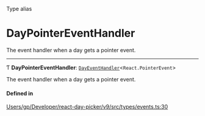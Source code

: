 <SectionTitle>Type alias</SectionTitle>

# DayPointerEventHandler

<Description>

The event handler when a day gets a pointer event.

</Description>

---

Ƭ **DayPointerEventHandler**: [`DayEventHandler`](/api/types/DayEventHandler.md)\<`React.PointerEvent`\>

The event handler when a day gets a pointer event.

#### Defined in

[Users/gp/Developer/react-day-picker/v9/src/types/events.ts:30](https://github.com/gpbl/react-day-picker/blob/4d332a01b/src/types/events.ts#L30)
